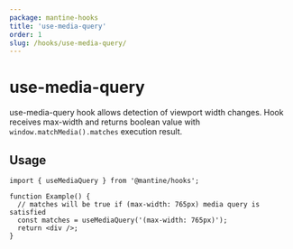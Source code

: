 ```yaml
---
package: mantine-hooks
title: 'use-media-query'
order: 1
slug: /hooks/use-media-query/
---
```



# use-media-query

<PageHeader
  source="mantine-hooks/src/hooks/use-media-query/use-media-query.ts"
  docs="hooks/use-media-query.mdx"
  package="@mantine/hooks"
/>

use-media-query hook allows detection of viewport width changes. Hook receives max-width and returns boolean value with `window.matchMedia().matches` execution result.

## Usage

```tsx
import { useMediaQuery } from '@mantine/hooks';

function Example() {
  // matches will be true if (max-width: 765px) media query is satisfied
  const matches = useMediaQuery('(max-width: 765px)');
  return <div />;
}
```

<UseBreakpointDemo />
